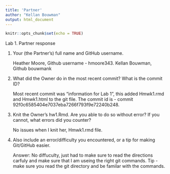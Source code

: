 ```yaml
---
title: 'Partner'
author: "Kellan Bouwman"
output: html_document
---
```


```r
knitr::opts_chunk$set(echo = TRUE)
```
Lab 1. Partner response

1. Your (the Partner’s) full name and GitHub username.
    
    Heather Moore, Github username - hmoore343. Kellan Bouwman, Github bouwmank
    
2. What did the Owner do in the most recent commit? What is the commit ID?

    Most recent commit was "information for Lab 1", this added Hmwk1.rmd and Hmwk1.html to the git file. The commit id is - commit 92f0c6585404e7037eba7266f793f9e72240b248.

3. Knit the Owner’s hw1.Rmd. Are you able to do so without error? If you cannot, what errors did you counter?

    No issues when I knit her, Hmwk1.rmd file.

4. Also include an error/difficulty you encountered, or a tip for making Git/GitHub easier.

    Answer: No diffuculty, just had to make sure to read the directions carfuly and make sure that I am useing the right git commands. Tip - make sure you read the git directory and be familar with the commands.